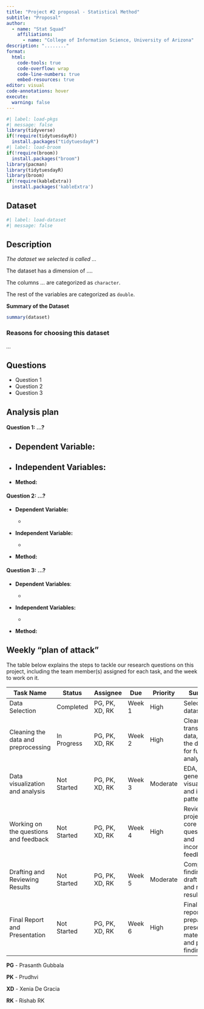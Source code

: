 ```yaml
---
title: "Project #2 proposal - Statistical Method"
subtitle: "Proposal"
author: 
  - name: "Stat Squad"
    affiliations:
      - name: "College of Information Science, University of Arizona"
description: "........"
format:
  html:
    code-tools: true
    code-overflow: wrap
    code-line-numbers: true
    embed-resources: true
editor: visual
code-annotations: hover
execute:
  warning: false
---
```


```r
#| label: load-pkgs
#| message: false
library(tidyverse)
if(!require(tidytuesdayR))
  install.packages("tidytuesdayR")
#| label: load-broom
if(!require(broom))
  install.packages("broom")
library(pacman)
library(tidytuesdayR)
library(broom)
if(!require(kableExtra))
  install.packages('kableExtra')

```

## Dataset

```r
#| label: load-dataset
#| message: false

```
## Description

*The dataset we selected is called ... *

The dataset has a dimension of ....

The columns ... are categorized as `character`.

The rest of the variables are categorized as `double`.

**Summary of the  Dataset**

```r

summary(dataset)

```

### Reasons for choosing this dataset

*...*

## Questions

-   Question 1
-   Question 2
-   Question 3

## Analysis plan

#### Question 1: ...?

-   **Dependent Variable**:
    -   
-   **Independent Variables:**
    -   
-   **Method:** 

#### Question 2: ...?

-   **Dependent Variable:**

    -   

-   **Independent Variable:**

    -   

-   **Method:** 

#### Question 3: ...?

-   **Dependent** **Variables**:

    -   

-   **Independent Variables:**

    -   

-   **Method:** 

## Weekly "plan of attack"

The table below explains the steps to tackle our research questions on this project, including the team member(s) assigned for each task, and the week to work on it.

| Task Name                             | Status      | Assignee   | Due    | Priority | Summary                                                                |
|------------|------------|------------|------------|------------|------------|
| Data Selection                        | Completed   | PG, PK, XD, RK  | Week 1 | High     | Select the dataset.                                                    |
| Cleaning the data and preprocessing   | In Progress | PG, PK, XD, RK  | Week 2 | High     | Clean and transform data, prepare the dataset for further analysis.    |
| Data visualization and analysis       | Not Started | PG, PK, XD, RK  | Week 3 | Moderate | EDA, generate visualizations and identify patterns                     |
| Working on the questions and feedback | Not Started | PG, PK, XD, RK  | Week 4 | High     | Review the project’s core questions, and incorporate feedback          |
| Drafting and Reviewing Results        | Not Started | PG, PK, XD, RK  | Week 5 | Moderate | Compile findings, draft report, and review results.                    |
| Final Report and Presentation         | Not Started | PG, PK, XD, RK  | Week 6 | High     | Finalize report, prepare presentation materials, and present findings. |

**PG** - Prasanth Gubbala

**PK** - Prudhvi

**XD** - Xenia De Gracia

**RK** - Rishab RK